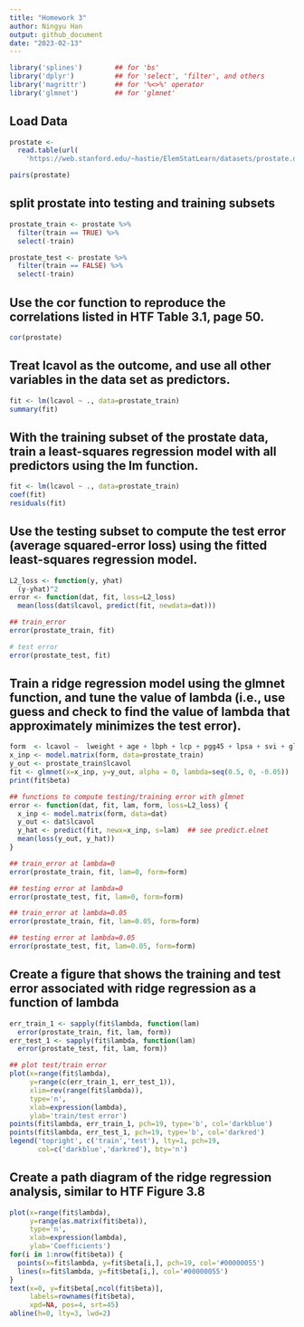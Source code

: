 ```yaml
---
title: "Homework 3"
author: Ningyu Han
output: github_document
date: "2023-02-13"
---
```


```r
library('splines')        ## for 'bs'
library('dplyr')          ## for 'select', 'filter', and others
library('magrittr')       ## for '%<>%' operator
library('glmnet')         ## for 'glmnet'
```

## Load Data
```r
prostate <- 
  read.table(url(
    'https://web.stanford.edu/~hastie/ElemStatLearn/datasets/prostate.data'))

pairs(prostate)
```

## split prostate into testing and training subsets
```r
prostate_train <- prostate %>%
  filter(train == TRUE) %>% 
  select(-train)

prostate_test <- prostate %>%
  filter(train == FALSE) %>% 
  select(-train)
```

## Use the cor function to reproduce the correlations listed in HTF Table 3.1, page 50.
```r
cor(prostate)
```

## Treat lcavol as the outcome, and use all other variables in the data set as predictors.
```r
fit <- lm(lcavol ~ ., data=prostate_train)
summary(fit)
```

## With the training subset of the prostate data, train a least-squares regression model with all predictors using the lm function.
```r
fit <- lm(lcavol ~ ., data=prostate_train)
coef(fit)
residuals(fit)
```

## Use the testing subset to compute the test error (average squared-error loss) using the fitted least-squares regression model.
```r
L2_loss <- function(y, yhat)
  (y-yhat)^2
error <- function(dat, fit, loss=L2_loss)
  mean(loss(dat$lcavol, predict(fit, newdata=dat)))

## train_error 
error(prostate_train, fit)

# test error
error(prostate_test, fit)
```

## Train a ridge regression model using the glmnet function, and tune the value of lambda (i.e., use guess and check to find the value of lambda that approximately minimizes the test error).
```r
form  <- lcavol ~  lweight + age + lbph + lcp + pgg45 + lpsa + svi + gleason
x_inp <- model.matrix(form, data=prostate_train)
y_out <- prostate_train$lcavol
fit <- glmnet(x=x_inp, y=y_out, alpha = 0, lambda=seq(0.5, 0, -0.05))
print(fit$beta)
```

```r
## functions to compute testing/training error with glmnet
error <- function(dat, fit, lam, form, loss=L2_loss) {
  x_inp <- model.matrix(form, data=dat)
  y_out <- dat$lcavol
  y_hat <- predict(fit, newx=x_inp, s=lam)  ## see predict.elnet
  mean(loss(y_out, y_hat))
}

## train_error at lambda=0
error(prostate_train, fit, lam=0, form=form)

## testing error at lambda=0
error(prostate_test, fit, lam=0, form=form)

## train_error at lambda=0.05
error(prostate_train, fit, lam=0.05, form=form)

## testing error at lambda=0.05
error(prostate_test, fit, lam=0.05, form=form)
```

## Create a figure that shows the training and test error associated with ridge regression as a function of lambda
```r
err_train_1 <- sapply(fit$lambda, function(lam) 
  error(prostate_train, fit, lam, form))
err_test_1 <- sapply(fit$lambda, function(lam) 
  error(prostate_test, fit, lam, form))

## plot test/train error
plot(x=range(fit$lambda),
     y=range(c(err_train_1, err_test_1)),
     xlim=rev(range(fit$lambda)),
     type='n',
     xlab=expression(lambda),
     ylab='train/test error')
points(fit$lambda, err_train_1, pch=19, type='b', col='darkblue')
points(fit$lambda, err_test_1, pch=19, type='b', col='darkred')
legend('topright', c('train','test'), lty=1, pch=19,
       col=c('darkblue','darkred'), bty='n')
```


## Create a path diagram of the ridge regression analysis, similar to HTF Figure 3.8
```r
plot(x=range(fit$lambda),
     y=range(as.matrix(fit$beta)),
     type='n',
     xlab=expression(lambda),
     ylab='Coefficients')
for(i in 1:nrow(fit$beta)) {
  points(x=fit$lambda, y=fit$beta[i,], pch=19, col='#00000055')
  lines(x=fit$lambda, y=fit$beta[i,], col='#00000055')
}
text(x=0, y=fit$beta[,ncol(fit$beta)], 
     labels=rownames(fit$beta),
     xpd=NA, pos=4, srt=45)
abline(h=0, lty=3, lwd=2)
```









